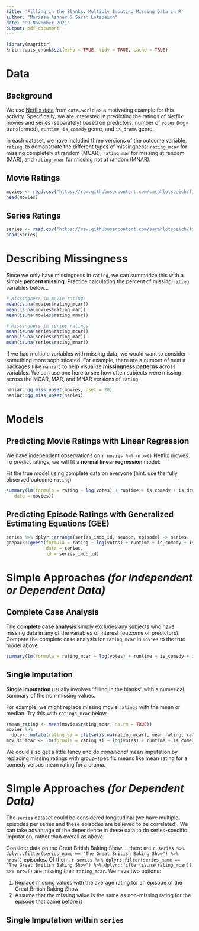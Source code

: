 ```yaml
---
title: 'Filling in the Blanks: Multiply Imputing Missing Data in R'
author: "Marissa Ashner & Sarah Lotspeich"
date: "09 November 2021"
output: pdf_document
---
```


```r
library(magrittr)
knitr::opts_chunk$set(echo = TRUE, tidy = TRUE, cache = TRUE)
```

# Data 

## Background 

We use [Netflix data](https://data.world/hunterkempf/netflixocaug2020) from `data.world` as a motivating example for this activity. Specifically, we are interested in predicting the ratings of Netflix movies and series (separately) based on predictors: number of `votes` (log-transformed), `runtime`, `is_comedy` genre, and `is_drama` genre. 

In each dataset, we have included three versions of the outcome variable, `rating`, to demonstrate the different types of missingness: `rating_mcar` for missing completely at random (MCAR), `rating_mar` for missing at random (MAR), and `rating_mnar` for missing not at random (MNAR).

## Movie Ratings

```r
movies <- read.csv("https://raw.githubusercontent.com/sarahlotspeich/filling-in-blanks/main/data/movies.csv")
head(movies)
```

## Series Ratings

```r
series <- read.csv("https://raw.githubusercontent.com/sarahlotspeich/filling-in-blanks/main/data/series.csv")
head(series)
```

# Describing Missingness 

Since we only have missingness in `rating`, we can summarize this with a simple **percent missing**. Practice calculating the percent of missing `rating` variables below... 

```r
# Missingness in movie ratings
mean(is.na(movies$rating_mcar))
mean(is.na(movies$rating_mar))
mean(is.na(movies$rating_mnar))

# Missingness in series ratings
mean(is.na(series$rating_mcar))
mean(is.na(series$rating_mar))
mean(is.na(series$rating_mnar))
```

If we had multiple variables with missing data, we would want to consider something more sophisticated. For example, there are a number of neat `R` packages (like `naniar`) to help visualize **missingness patterns** across variables. We can use one here to see how often subjects were missing across the MCAR, MAR, and MNAR versions of `rating`. 

```r
naniar::gg_miss_upset(movies, nset = 20)
naniar::gg_miss_upset(series)
```


\clearpage 

# Models 

## Predicting Movie Ratings with Linear Regression

We have independent observations on `r movies %>% nrow()` Netflix movies. To predict ratings, we will fit a **normal linear regression** model: 


Fit the true model using complete data on everyone (hint: use the fully observed outcome `rating`)

```r
summary(lm(formula = rating ~ log(votes) + runtime + is_comedy + is_drama, 
   data = movies))
```

## Predicting Episode Ratings with Generalized Estimating Equations (GEE)

```r
series %>% dplyr::arrange(series_imdb_id, season, episode) -> series
geepack::geese(formula = rating ~ log(votes) + runtime + is_comedy + is_drama, 
               data = series, 
               id = series_imdb_id)
```

# Simple Approaches *(for Independent or Dependent Data)*
## Complete Case Analysis
The **complete case analysis** simply excludes any subjects who have missing data in any of the variables of interest (outcome or predictors). Compare the complete case analysis for `rating_mcar` in `movies` to the true model above.

```r
summary(lm(formula = rating_mcar ~ log(votes) + runtime + is_comedy + is_drama, data = movies))
```

## Single Imputation 

**Single imputation** usually involves "filling in the blanks" with a numerical summary of the non-missing values. 

For example, we might replace missing movie `ratings` with the mean or median. Try this with `ratings_mcar` below.

```r
(mean_rating <- mean(movies$rating_mcar, na.rm = TRUE))
movies %>% 
  dplyr::mutate(rating_si = ifelse(is.na(rating_mcar), mean_rating, rating)) -> movies
mov_si_mcar <- lm(formula = rating_si ~ log(votes) + runtime + is_comedy + is_drama, data = movies)
```

We could also get a little fancy and do *conditional* mean imputation by replacing missing ratings with group-specific means like mean rating for a comedy versus mean rating for a drama. 


# Simple Approaches *(for Dependent Data)*

The `series` dataset could be considered longitudinal (we have multiple episodes per series and these episodes are believed to be correlated). We can take advantage of the dependence in these data to do series-specific imputation, rather than overall as above.

Consider data on the Great British Baking Show.... there are `r series %>% dplyr::filter(series_name == "The Great British Baking Show") %>% nrow()` episodes. Of them, `r series %>% dplyr::filter(series_name == "The Great British Baking Show") %>% dplyr::filter(is.na(rating_mcar)) %>% nrow()` are missing their `rating_mcar`. We have two options: 

  1. Replace missing values with the average rating for an episode of the Great British Baking Show
  2. Assume that the missing value is the same as non-missing rating for the episode that came before it 

## Single Imputation within `series`


